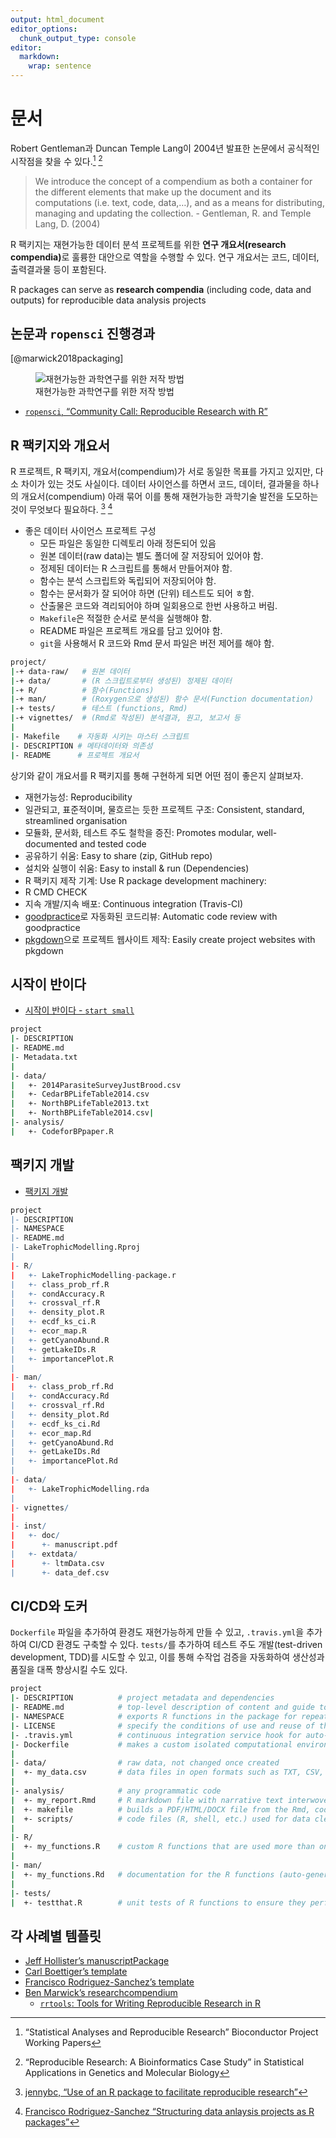 ```yaml
---
output: html_document
editor_options: 
  chunk_output_type: console
editor: 
  markdown: 
    wrap: sentence
---
```


# 문서

Robert Gentleman과 Duncan Temple Lang이 2004년 발표한 논문에서 공식적인 시작점을 찾을 수 있다.[^duncan] [^robert]

[^duncan]: "Statistical Analyses and Reproducible Research" Bioconductor Project Working Papers
[^robert]: "Reproducible Research: A Bioinformatics Case Study" in Statistical Applications in Genetics and Molecular Biology


> We introduce the concept of a compendium as both a container for the different elements that make up the 
> document and its computations (i.e. text, code, data,...), and as a means for distributing, managing and 
> updating the collection. - Gentleman, R. and Temple Lang, D. (2004)

:::{.callout-note}

R 팩키지는 재현가능한 데이터 분석 프로젝트를 위한 **연구 개요서(research compendia)**로 훌륭한 대안으로 역할을 수행할 수 있다. 연구 개요서는 코드, 데이터, 출력결과물 등이 포함된다.

R packages can serve as **research compendia** (including code,
data and outputs) for reproducible data analysis projects

:::

## 논문과 `ropensci` 진행경과 {#papers-ropensci}

[@marwick2018packaging]

![재현가능한 과학연구를 위한 저작 방법](images/compendium-rrtools.png)

- [`ropensci`, "Community Call: Reproducible Research with R"](https://ropensci.org/commcalls/2019-07-30/)

## R 팩키지와 개요서 {#compendium-intro} 

R 프로젝트, R 팩키지, 개요서(compendium)가 서로 동일한 목표를 가지고 있지만, 다소 차이가 있는 것도 사실이다. 데이터 사이언스를 하면서 코드, 데이터, 결과물을 하나의 개요서(compendium) 아래 묶어 이를 통해 재현가능한 과학기술 발전을 도모하는 것이 무엇보다 필요하다. [^rrrpkg] [^project-as-packages]

[^rrrpkg]: [jennybc, "Use of an R package to facilitate reproducible research"](https://github.com/ropensci/rrrpkg)

[^project-as-packages]: [Francisco Rodriguez-Sanchez "Structuring data anlaysis projects as R packages"](https://github.com/Pakillo/template/blob/master/slides/Projects_as_Packages.pdf)


- 좋은 데이터 사이언스 프로젝트 구성
    - 모든 파일은 동일한 디렉토리 아래 정돈되어 있음
    - 원본 데이터(raw data)는 별도 폴더에 잘 저장되어 있어야 함.
    - 정제된 데이터는 R 스크립트를 통해서 만들어져야 함.
    - 함수는 분석 스크립트와 독립되어 저장되어야 함.
    - 함수는 문서화가 잘 되어야 하면 (단위) 테스트도 되어 ㅎ함.
    - 산출물은 코드와 격리되어야 하며 일회용으로 한번 사용하고 버림.
    - `Makefile`은 적절한 순서로 분석을 실행해야 함.
    - README 파일은 프로젝트 개요를 담고 있어야 함.
    - `git`을 사용해서 R 코드와 Rmd 문서 파일은 버전 제어를 해야 함.
    
```bash
project/
|-+ data-raw/   # 원본 데이터
|-+ data/       # (R 스크립트로부터 생성된) 정제된 데이터
|-+ R/          # 함수(Functions)
|-+ man/        # (Roxygen으로 생성된) 함수 문서(Function documentation)
|-+ tests/      # 테스트 (functions, Rmd)
|-+ vignettes/  # (Rmd로 작성된) 분석결과, 원고, 보고서 등
|
|- Makefile    # 자동화 시키는 마스터 스크립트
|- DESCRIPTION # 메타데이터와 의존성
|- README      # 프로젝트 개요서
```

상기와 같이 개요서를 R 팩키지를 통해 구현하게 되면 어떤 점이 좋은지 살펴보자.

* 재현가능성: Reproducibility
* 일관되고, 표준적이며, 물흐르는 듯한 프로젝트 구조: Consistent, standard, streamlined organisation
* 모듈화, 문서화, 테스트 주도 철학을 증진: Promotes modular, well-documented and tested code
* 공유하기 쉬움: Easy to share (zip, GitHub repo)
* 설치와 실행이 쉬움: Easy to install & run (Dependencies)
* R 팩키지 제작 기계: Use R package development machinery:
* R CMD CHECK
* 지속 개발/지속 배포: Continuous integration (Travis-CI)
* [goodpractice](https://github.com/MangoTheCat/goodpractice)로 자동화된 코드리뷰: Automatic code review with goodpractice
* [pkgdown](https://github.com/r-lib/pkgdown)으로 프로젝트 웹사이트 제작: Easily create project websites with pkgdown

## 시작이 반이다 {#start-small}

- [시작이 반이다 - `start small`](cd-start-small.html)

```bash
project
|- DESCRIPTION
|- README.md  
|- Metadata.txt
|
|- data/                
|   +- 2014ParasiteSurveyJustBrood.csv
|   +- CedarBPLifeTable2014.csv
|   +- NorthBPLifeTable2013.txt
|   +- NorthBPLifeTable2014.csv|
|- analysis/
|   +- CodeforBPpaper.R
```

## 팩키지 개발 {#pkg-development}

- [팩키지 개발](cd-pkg-development.html)

```r

project
|- DESCRIPTION
|- NAMESPACE
|- README.md
|- LakeTrophicModelling.Rproj
|
|- R/
|   +- LakeTrophicModelling-package.r
|   +- class_prob_rf.R
|   +- condAccuracy.R
|   +- crossval_rf.R
|   +- density_plot.R
|   +- ecdf_ks_ci.R
|   +- ecor_map.R
|   +- getCyanoAbund.R
|   +- getLakeIDs.R
|   +- importancePlot.R
|
|- man/
|   +- class_prob_rf.Rd
|   +- condAccuracy.Rd
|   +- crossval_rf.Rd
|   +- density_plot.Rd
|   +- ecdf_ks_ci.Rd
|   +- ecor_map.Rd
|   +- getCyanoAbund.Rd
|   +- getLakeIDs.Rd
|   +- importancePlot.Rd
|
|- data/                
|   +- LakeTrophicModelling.rda
|
|- vignettes/
|
|- inst/
|   +- doc/
|      +- manuscript.pdf
|   +- extdata/
|      +- ltmData.csv
|      +- data_def.csv

```


## CI/CD와 도커 {#cicd-docker}

`Dockerfile` 파일을 추가하여 환경도 재현가능하게 만들 수 있고, `.travis.yml`을 추가하여 CI/CD 환경도 구축할 수 있다. `tests/`를 추가하여 테스트 주도 개발(test-driven development, TDD)를 시도할 수 있고, 이를 통해 수작업 검증을 자동화하여 생산성과 품질을 대폭 향상시킬 수도 있다.

```bash
project
|- DESCRIPTION          # project metadata and dependencies 
|- README.md            # top-level description of content and guide to users
|- NAMESPACE            # exports R functions in the package for repeated use
|- LICENSE              # specify the conditions of use and reuse of the code, data & text
|- .travis.yml          # continuous integration service hook for auto-testing at each commit
|- Dockerfile           # makes a custom isolated computational environment for the project
|
|- data/                # raw data, not changed once created
|  +- my_data.csv       # data files in open formats such as TXT, CSV, TSV, etc.
|
|- analysis/            # any programmatic code
|  +- my_report.Rmd     # R markdown file with narrative text interwoven with code chunks 
|  +- makefile          # builds a PDF/HTML/DOCX file from the Rmd, code, and data files
|  +- scripts/          # code files (R, shell, etc.) used for data cleaning, analysis and visualisation 
|
|- R/                     
|  +- my_functions.R    # custom R functions that are used more than once throughout the project
|
|- man/
|  +- my_functions.Rd   # documentation for the R functions (auto-generated when using devtools)
|
|- tests/
|  +- testthat.R        # unit tests of R functions to ensure they perform as expected
```

## 각 사례별 템플릿 {#case-by-case-template}

- [Jeff Hollister's manuscriptPackage](https://github.com/jhollist/manuscriptPackage)
- [Carl Boettiger's template](https://github.com/cboettig/template)
- [Francisco Rodriguez-Sanchez's template](https://github.com/Pakillo/template)
- [Ben Marwick's researchcompendium](https://github.com/benmarwick/researchcompendium)
    - [`rrtools`: Tools for Writing Reproducible Research in R](https://github.com/benmarwick/rrtools)

